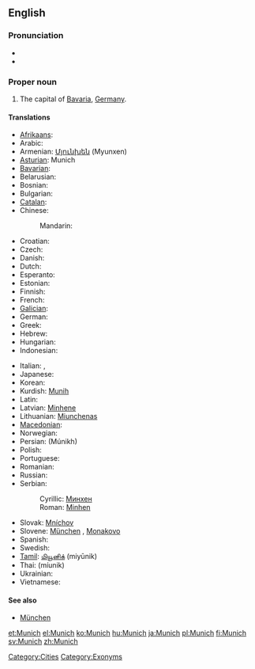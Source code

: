 ==English==
{{wikipedia}}

===Pronunciation===
* {{IPA|/mjuːnɪk/}}
* {{rhymes|uːnɪk}}

===Proper noun===
{{en-proper noun}}

# The capital of [[Bavaria]], [[Germany]].

====Translations====
{{trans-top|capital of Bavaria}}
* [[Afrikaans]]: {{t-|af|München|xs=Afrikaans}}
* Arabic: {{t|ar|ميونخ|m|tr=myuunikh|sc=Arab}}
* Armenian: [[Մյունխեն]] (Myunxen)
* [[Asturian]]: Munich
* [[Bavarian]]: {{tø|bar|Minga}}
* Belarusian: {{t|be|Мюнхэн|m|tr=Mjúnxen|xs=Belarusian}}
* Bosnian: {{t-|bs|Minhen|m}}
* Bulgarian: {{t+|bg|Мюнхен|m|tr=Mjúnhen}}
* [[Catalan]]: {{t|ca|Munic|m}}
* Chinese:
*: Mandarin: {{t|cmn|慕尼黑|tr=Mùníhēi|sc=Hani}}
* Croatian: {{t-|hr|Minhen|m}}
* Czech: {{t-|cs|Mnichov|m}}
* Danish: {{t-|da|München}}
* Dutch: {{t|nl|Munchen}}
* Esperanto: {{t|eo|Munkeno}}
* Estonian: {{t-|et|München}}
* Finnish: {{t+|fi|München}}
* French: {{t-|fr|Munich}}
* [[Galician]]: {{t|gl|Munique}}
* German: {{t+|de|München|n}}
* Greek: {{t+|el|Μόναχο|n|tr=mónaxo}}
* Hebrew: {{t|he|מינכן|tr=Minkhen}}
* Hungarian: {{t+|hu|München}}
* Indonesian: {{t-|id|Muenchen|xs=Indonesian}}
{{trans-mid}}
* Italian: {{t-|it|Monaco|f}}, {{t+|it|Monaco di Baviera|f}}
* Japanese: {{t|ja|ミュンヘン|tr=Myunhen|sc=Jpan}}
* Korean: {{t|ko|뮌헨|tr=Mwinhen|sc=Kore}}
* Kurdish: [[Munih]]
* Latin: {{t-|la|Monachium}}
* Latvian: [[Minhene]]
* Lithuanian: [[Miunchenas]]
* [[Macedonian]]: {{t-|mk|Минхен|m|tr=Mínhen}}
* Norwegian: {{t+|no|München}}
* Persian: {{fa-Arab|[[مونیخ]]}} (Múnikh)
* Polish: {{t+|pl|Monachium|m}}
* Portuguese: {{t|pt|Munique|m}}
* Romanian: {{t-|ro|München}}
* Russian: {{t-|ru|Мюнхен|m|tr=Mjúnxen}}
* Serbian:
*: Cyrillic: [[Минхен#Serbian|Минхен]] {{m}}
*: Roman: [[Minhen#Serbian|Minhen]] {{m}}
* Slovak: [[Mníchov]] {{m}}
* Slovene: [[München]] {{m}}, [[Monakovo]] {{n}}
* Spanish: {{t+|es|Múnich|m}}
* Swedish: {{t+|sv|München}}
* [[Tamil]]: [[மியூனிக்]] (miyūnik)
* Thai: {{Thai|[[มิวนิก]]}} (míunik)
* Ukrainian: {{t-|uk|Мюнхен|m|tr=Mjúnxen|xs=Ukrainian}}
* Vietnamese: {{t-|vi|München|xs=Vietnamese}}
{{trans-bottom}}

====See also====
* [[München]]

[[Category:Cities]]
[[Category:Exonyms]]

[[et:Munich]]
[[el:Munich]]
[[ko:Munich]]
[[hu:Munich]]
[[ja:Munich]]
[[pl:Munich]]
[[fi:Munich]]
[[sv:Munich]]
[[zh:Munich]]